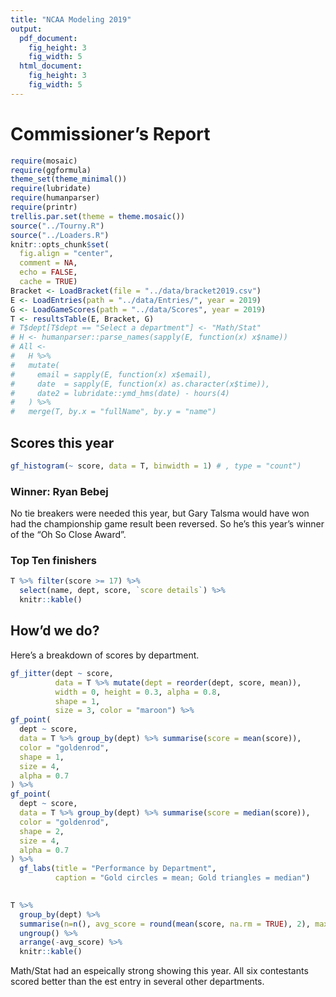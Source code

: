 ```yaml
---
title: "NCAA Modeling 2019"
output:
  pdf_document:
    fig_height: 3
    fig_width: 5
  html_document:
    fig_height: 3
    fig_width: 5
---
```


# Commissioner's Report

```r
require(mosaic)
require(ggformula)
theme_set(theme_minimal())
require(lubridate)
require(humanparser)
require(printr)
trellis.par.set(theme = theme.mosaic())
source("../Tourny.R")
source("../Loaders.R")
knitr::opts_chunk$set(
  fig.align = "center", 
  comment = NA,
  echo = FALSE,
  cache = TRUE)
Bracket <- LoadBracket(file = "../data/bracket2019.csv")
E <- LoadEntries(path = "../data/Entries/", year = 2019)
G <- LoadGameScores(path = "../data/Scores", year = 2019)
T <- resultsTable(E, Bracket, G)
# T$dept[T$dept == "Select a department"] <- "Math/Stat"
# H <- humanparser::parse_names(sapply(E, function(x) x$name))
# All <-
#   H %>% 
#   mutate(
#     email = sapply(E, function(x) x$email),
#     date  = sapply(E, function(x) as.character(x$time)),
#     date2 = lubridate::ymd_hms(date) - hours(4)
#   ) %>% 
#   merge(T, by.x = "fullName", by.y = "name")
```

## Scores this year

```r
gf_histogram(~ score, data = T, binwidth = 1) # , type = "count")
```

### Winner: Ryan Bebej

No tie breakers were needed this year, but Gary Talsma would
have won had the championship game result been reversed.
So he's this year's winner of the "Oh So Close Award".

### Top Ten finishers

```r
T %>% filter(score >= 17) %>% 
  select(name, dept, score, `score details`) %>%
  knitr::kable()
```


\newpage

## How'd we do?

Here's a breakdown of scores by department.

```r
gf_jitter(dept ~ score, 
          data = T %>% mutate(dept = reorder(dept, score, mean)), 
          width = 0, height = 0.3, alpha = 0.8,
          shape = 1,
          size = 3, color = "maroon") %>%
gf_point(
  dept ~ score,
  data = T %>% group_by(dept) %>% summarise(score = mean(score)),
  color = "goldenrod",
  shape = 1,
  size = 4,
  alpha = 0.7
) %>%
gf_point(
  dept ~ score,
  data = T %>% group_by(dept) %>% summarise(score = median(score)),
  color = "goldenrod",
  shape = 2,
  size = 4,
  alpha = 0.7
) %>%
  gf_labs(title = "Performance by Department",
          caption = "Gold circles = mean; Gold triangles = median")
  


```

```r
T %>% 
  group_by(dept) %>% 
  summarise(n=n(), avg_score = round(mean(score, na.rm = TRUE), 2), max_score = max(score), min_score = min(score)) %>%
  ungroup() %>% 
  arrange(-avg_score) %>%
  knitr::kable()
```

Math/Stat had an espeically strong showing this year. 
All six contestants scored better than the est entry in 
several other departments.



